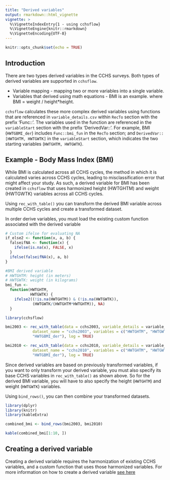 ```yaml
---
title: "Derived variables"
output: rmarkdown::html_vignette
vignette: >
  %\VignetteIndexEntry{1 - using cchsflow}     
  %\VignetteEngine{knitr::rmarkdown} 
  %\VignetteEncoding{UTF-8}
---
```


```r
knitr::opts_chunk$set(echo = TRUE)
```

## Introduction

There are two types derived variables in the CCHS surveys. Both types of derived variables are supported in `cchsflow`. 

- Variable mapping - mapping two or more variables into a single variable.
- Variables that derived using math equations - BMI is an example. where BMI = weight / height*height. 

`cchsflow` calculates these more complex derived variables using functions that are referenced in `variable_details.csv` within `RecTo` section with the prefix 'Func::'. The variables used in the function are referenced in the `variableStart` section with the prefix 'DerivedVar::'. For example, BMI (`HWTGBMI_der`) includes `Func::bmi_fun` in the `RecTo` section; and `DerivedVar::[HWTGHTM, HWTGWTK]` in the `variableStart` section, which indicates the two starting variables (`HWTGHTM, HWTGWTK`).

## Example - Body Mass Index (BMI)

While BMI is calculated across all CCHS cycles, the method in which it is calculated varies across CCHS cycles, leading to misclassification error that might affect your study. As such, a derived variable for BMI has been created in `cchsflow` that uses harmonized height (HWTGHTM) and weight (HWTGWTK) variables across all CCHS cycles.

Using `rec_with_table()` you can transform the derived BMI variable across multiple CCHS cycles and create a transformed dataset.

In order derive variables, you must load the existing custom function associated with the derived variable
```r
# Custom ifelse for evaluating NA
if_else2 <- function(x, a, b) {
  falseifNA <- function(x) {
    ifelse(is.na(x), FALSE, x)
  }
  ifelse(falseifNA(x), a, b)
}

#BMI derived variable
# HWTGHTM: height (in meters)
# HWTGWTK: weight (in kilograms)
bmi_fun <- 
  function(HWTGHTM, 
           HWTGWTK) {
    ifelse2((!is.na(HWTGHTM)) & (!is.na(HWTGWTK)), 
            (HWTGWTK/(HWTGHTM*HWTGHTM)), NA)
  }
```

```r
library(cchsflow)
```

```r
bmi2003 <- rec_with_table(data = cchs2003, variable_details = variable_details, 
            dataset_name = "cchs2003", variables = c("HWTGHTM", "HWTGWTK", 
            "HWTGBMI_der"), log = TRUE)

bmi2010 <- rec_with_table(data = cchs2010, variable_details = variable_details,
            dataset_name = "cchs2010", variables = c("HWTGHTM", "HWTGWTK",
            "HWTGBMI_der"), log = TRUE)
```

Since derived variables are based on previously transformed variables, if you want to only transform your derived variable, you must also specify its base CCHS variables in `rec_with_table()` as shown above. So for the derived BMI variable, you will have to also specify the height (`HWTGHTM`) and weight (`HWTGWTK`) variables.

Using `bind_rows()`, you can then combine your transformed datasets.

```r
library(dplyr)
library(knitr)
library(kableExtra)
```

```r
combined_bmi <- bind_rows(bmi2003, bmi2010)

kable(combined_bmi[1:10, ])
```

## Creating a derived variable

Creating a derived variable requires the harmonization of existing CCHS variables, and a custom function that uses those harmonized variables. For more information on how to create a derived variable [see here](articles/how_to_add_variables.html)
